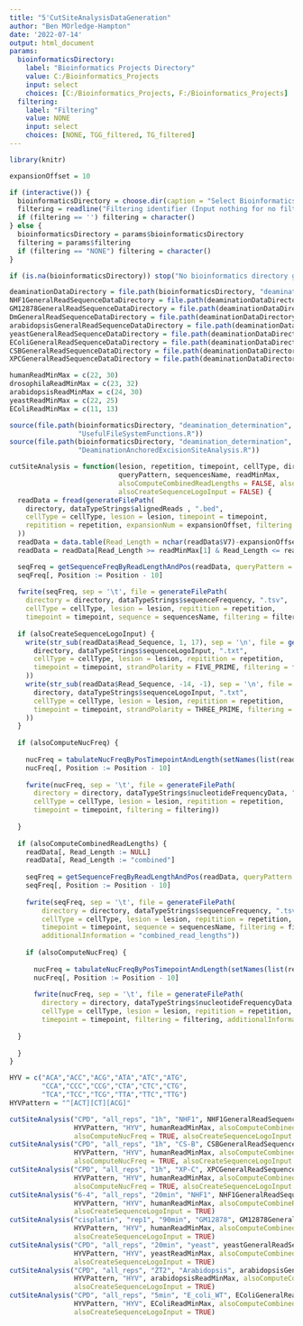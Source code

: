 ```yaml
---
title: "5'CutSiteAnalysisDataGeneration"
author: "Ben MOrledge-Hampton"
date: '2022-07-14'
output: html_document
params:
  bioinformaticsDirectory:
    label: "Bioinformatics Projects Directory"
    value: C:/Bioinformatics_Projects
    input: select
    choices: [C:/Bioinformatics_Projects, F:/Bioinformatics_Projects]
  filtering:
    label: "Filtering"
    value: NONE
    input: select
    choices: [NONE, TGG_filtered, TG_filtered]
---
```



```r
library(knitr)

expansionOffset = 10

if (interactive()) {
  bioinformaticsDirectory = choose.dir(caption = "Select Bioinformatics_Projects Directory")
  filtering = readline("Filtering identifier (Input nothing for no filtering):")
  if (filtering == '') filtering = character()
} else {
  bioinformaticsDirectory = params$bioinformaticsDirectory
  filtering = params$filtering
  if (filtering == "NONE") filtering = character()
}

if (is.na(bioinformaticsDirectory)) stop("No bioinformatics directory given.")

deaminationDataDirectory = file.path(bioinformaticsDirectory, "deamination_determination", "data")
NHF1GeneralReadSequenceDataDirectory = file.path(deaminationDataDirectory, "NHF1", "general_read_sequences")
GM12878GeneralReadSequenceDataDirectory = file.path(deaminationDataDirectory, "GM12878", "general_read_sequences")
DmGeneralReadSequenceDataDirectory = file.path(deaminationDataDirectory, "Dm", "general_read_sequences")
arabidopsisGeneralReadSequenceDataDirectory = file.path(deaminationDataDirectory, "Arabidopsis", "general_read_sequences")
yeastGeneralReadSequenceDataDirectory = file.path(deaminationDataDirectory, "yeast", "general_read_sequences")
EColiGeneralReadSequenceDataDirectory = file.path(deaminationDataDirectory, "E_coli_WT", "general_read_sequences")
CSBGeneralReadSequenceDataDirectory = file.path(deaminationDataDirectory, "CS-B", "general_read_sequences")
XPCGeneralReadSequenceDataDirectory = file.path(deaminationDataDirectory, "XP-C", "general_read_sequences")

humanReadMinMax = c(22, 30)
drosophilaReadMinMax = c(23, 32)
arabidopsisReadMinMax = c(24, 30)
yeastReadMinMax = c(22, 25)
EColiReadMinMax = c(11, 13)
```


```r
source(file.path(bioinformaticsDirectory, "deamination_determination", 'R',
                 "UsefulFileSystemFunctions.R"))
source(file.path(bioinformaticsDirectory, "deamination_determination", 'R',
                 "DeaminationAnchoredExcisionSiteAnalysis.R"))
```


```r
cutSiteAnalysis = function(lesion, repetition, timepoint, cellType, directory,
                           queryPattern, sequencesName, readMinMax,
                           alsoComputeCombinedReadLengths = FALSE, alsoComputeNucFreq = FALSE,
                           alsoCreateSequenceLogoInput = FALSE) {
  readData = fread(generateFilePath(
    directory, dataTypeStrings$alignedReads , ".bed",
    cellType = cellType, lesion = lesion, timepoint = timepoint,
    repitition = repetition, expansionNum = expansionOffset, filtering = filtering
  ))
  readData = data.table(Read_Length = nchar(readData$V7)-expansionOffset*2, Read_Sequence = readData$V7)
  readData = readData[Read_Length >= readMinMax[1] & Read_Length <= readMinMax[2]]

  seqFreq = getSequenceFreqByReadLengthAndPos(readData, queryPattern = queryPattern, posType = FIVE_PRIME)
  seqFreq[, Position := Position - 10]
  
  fwrite(seqFreq, sep = '\t', file = generateFilePath(
    directory = directory, dataTypeStrings$sequenceFrequency, ".tsv",
    cellType = cellType, lesion = lesion, repitition = repetition,
    timepoint = timepoint, sequence = sequencesName, filtering = filtering))
  
  if (alsoCreateSequenceLogoInput) {
    write(str_sub(readData$Read_Sequence, 1, 17), sep = '\n', file = generateFilePath(
      directory, dataTypeStrings$sequenceLogoInput, ".txt",
      cellType = cellType, lesion = lesion, repitition = repetition,
      timepoint = timepoint, strandPolarity = FIVE_PRIME, filtering = filtering
    ))
    write(str_sub(readData$Read_Sequence, -14, -1), sep = '\n', file = generateFilePath(
      directory, dataTypeStrings$sequenceLogoInput, ".txt",
      cellType = cellType, lesion = lesion, repitition = repetition,
      timepoint = timepoint, strandPolarity = THREE_PRIME, filtering = filtering
    ))
  }
  
  if (alsoComputeNucFreq) {
    
    nucFreq = tabulateNucFreqByPosTimepointAndLength(setNames(list(readData),timepoint), FIVE_PRIME)
    nucFreq[, Position := Position - 10]
    
    fwrite(nucFreq, sep = '\t', file = generateFilePath(
      directory = directory, dataTypeStrings$nucleotideFrequencyData, ".tsv",
      cellType = cellType, lesion = lesion, repitition = repetition,
      timepoint = timepoint, filtering = filtering))
    
  }
  
  if (alsoComputeCombinedReadLengths) {
    readData[, Read_Length := NULL]
    readData[, Read_Length := "combined"]
    
    seqFreq = getSequenceFreqByReadLengthAndPos(readData, queryPattern = queryPattern, posType = FIVE_PRIME)
    seqFreq[, Position := Position - 10]
    
    fwrite(seqFreq, sep = '\t', file = generateFilePath(
        directory = directory, dataTypeStrings$sequenceFrequency, ".tsv",
        cellType = cellType, lesion = lesion, repitition = repetition,
        timepoint = timepoint, sequence = sequencesName, filtering = filtering,
        additionalInformation = "combined_read_lengths"))
    
    if (alsoComputeNucFreq) {
    
      nucFreq = tabulateNucFreqByPosTimepointAndLength(setNames(list(readData),timepoint), FIVE_PRIME)
      nucFreq[, Position := Position - 10]
      
      fwrite(nucFreq, sep = '\t', file = generateFilePath(
        directory = directory, dataTypeStrings$nucleotideFrequencyData, ".tsv",
        cellType = cellType, lesion = lesion, repitition = repetition,
        timepoint = timepoint, filtering = filtering, additionalInformation = "combined_read_lengths"))
    
  }
    
  }
}
```


```r
HYV = c("ACA","ACC","ACG","ATA","ATC","ATG",
        "CCA","CCC","CCG","CTA","CTC","CTG",
        "TCA","TCC","TCG","TTA","TTC","TTG")
HYVPattern = "^[ACT][CT][ACG]"

cutSiteAnalysis("CPD", "all_reps", "1h", "NHF1", NHF1GeneralReadSequenceDataDirectory,
                HYVPattern, "HYV", humanReadMinMax, alsoComputeCombinedReadLengths = TRUE,
                alsoComputeNucFreq = TRUE, alsoCreateSequenceLogoInput = TRUE)
cutSiteAnalysis("CPD", "all_reps", "1h", "CS-B", CSBGeneralReadSequenceDataDirectory,
                HYVPattern, "HYV", humanReadMinMax, alsoComputeCombinedReadLengths = TRUE,
                alsoComputeNucFreq = TRUE, alsoCreateSequenceLogoInput = TRUE)
cutSiteAnalysis("CPD", "all_reps", "1h", "XP-C", XPCGeneralReadSequenceDataDirectory,
                HYVPattern, "HYV", humanReadMinMax, alsoComputeCombinedReadLengths = TRUE,
                alsoComputeNucFreq = TRUE, alsoCreateSequenceLogoInput = TRUE)
cutSiteAnalysis("6-4", "all_reps", "20min", "NHF1", NHF1GeneralReadSequenceDataDirectory,
                HYVPattern, "HYV", humanReadMinMax, alsoComputeCombineReadLengths = TRUE,
                alsoCreateSequenceLogoInput = TRUE)
cutSiteAnalysis("cisplatin", "rep1", "90min", "GM12878", GM12878GeneralReadSequenceDataDirectory,
                HYVPattern, "HYV", humanReadMinMax, alsoComputeCombinedReadLengths = TRUE,
                alsoCreateSequenceLogoInput = TRUE)
cutSiteAnalysis("CPD", "all_reps", "20min", "yeast", yeastGeneralReadSequenceDataDirectory,
                HYVPattern, "HYV", yeastReadMinMax, alsoComputeCombinedReadLengths = TRUE,
                alsoCreateSequenceLogoInput = TRUE)
cutSiteAnalysis("CPD", "all_reps", "ZT2", "Arabidopsis", arabidopsisGeneralReadSequenceDataDirectory,
                HYVPattern, "HYV", arabidopsisReadMinMax, alsoComputeCombinedReadLengths = TRUE,
                alsoCreateSequenceLogoInput = TRUE)
cutSiteAnalysis("CPD", "all_reps", "5min", "E_coli_WT", EColiGeneralReadSequenceDataDirectory,
                HYVPattern, "HYV", EColiReadMinMax, alsoComputeCombinedReadLengths = TRUE,
                alsoCreateSequenceLogoInput = TRUE)
```

